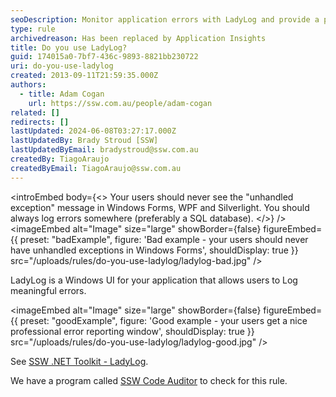 ```yaml
---
seoDescription: Monitor application errors with LadyLog and provide a professional error reporting experience to your users.
type: rule
archivedreason: Has been replaced by Application Insights
title: Do you use LadyLog?
guid: 174015a0-7bf7-436c-9893-8821bb230722
uri: do-you-use-ladylog
created: 2013-09-11T21:59:35.000Z
authors:
  - title: Adam Cogan
    url: https://ssw.com.au/people/adam-cogan
related: []
redirects: []
lastUpdated: 2024-06-08T03:27:17.000Z
lastUpdatedBy: Brady Stroud [SSW]
lastUpdatedByEmail: bradystroud@ssw.com.au
createdBy: TiagoAraujo
createdByEmail: TiagoAraujo@ssw.com.au
---
```


<introEmbed
  body={<>
Your users should never see the "unhandled exception" message in Windows Forms, WPF and Silverlight. You should always log errors somewhere (preferably a SQL database).
  </>}
/>
<imageEmbed
  alt="Image"
  size="large"
  showBorder={false}
  figureEmbed={{
    preset: "badExample",
    figure: 'Bad example - your users should never have unhandled exceptions in Windows Forms',
    shouldDisplay: true
  }}
  src="/uploads/rules/do-you-use-ladylog/ladylog-bad.jpg"
/>

LadyLog is a Windows UI for your application that allows users to Log meaningful errors.

<imageEmbed
  alt="Image"
  size="large"
  showBorder={false}
  figureEmbed={{
    preset: "goodExample",
    figure: 'Good example - your users get a nice professional error reporting window',
    shouldDisplay: true
  }}
  src="/uploads/rules/do-you-use-ladylog/ladylog-good.jpg"
/>

See [SSW .NET Toolkit - LadyLog](http://www.ssw.com.au/ssw/NetToolKit/04ExceptionReporter.aspx).

We have a program called [SSW Code Auditor](http://www.ssw.com.au/ssw/CodeAuditor/Default.aspx) to check for this rule.
